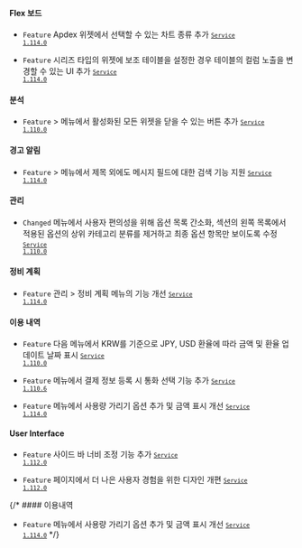 #### Flex 보드​

- <code class="Feature">Feature</code> Apdex 위젯에서 선택할 수 있는 차트 종류 추가 <code class='changelog-service'><a href="https://docs.whatap.io/release-notes/service/service-1_114_x"><code class='changelog-service'>Service 1.114.0​</code></a></code>

- <code class="Feature">Feature</code> 시리즈 타입의 위젯에 보조 테이블을 설정한 경우 테이블의 컬럼 노출을 변경할 수 있는 UI 추가 <code class='changelog-service'><a href="https://docs.whatap.io/release-notes/service/service-1_114_x"><code class='changelog-service'>Service 1.114.0​</code></a></code>

#### 분석​

- <code class="Feature">Feature</code> <Cmdname sid="side_analysis" className="uitext" /> &gt; <Cmdname sid="side_metricsChart" className="uitext" /> 메뉴에서 활성화된 모든 위젯을 닫을 수 있는 버튼 추가 <code class='changelog-service'><a href="https://docs.whatap.io/release-notes/service/service-1_110_x"><code class='changelog-service'>Service 1.110.0​</code></a></code>

#### 경고 알림​

- <code class="Feature">Feature</code> <Cmdname sid="side_event" className="uitext" /> &gt; <Cmdname sid="side_eventHistory" className="uitext" /> 메뉴에서 제목 외에도 메시지 필드에 대한 검색 기능 지원 <code class='changelog-service'><a href="https://docs.whatap.io/release-notes/service/service-1_114_x"><code class='changelog-service'>Service 1.114.0​</code></a></code>

#### 관리​

- <code class="Changed">Changed</code> <Cmdname sid="side_agentSetting" className="uitext" /> 메뉴에서 사용자 편의성을 위해 옵션 목록 간소화, <Cmdname sid="write_options" className="uitext" /> 섹션의 왼쪽 목록에서 적용된 옵션의 상위 카테고리 분류를 제거하고 최종 옵션 항목만 보이도록 수정 <code class='changelog-service'><a href="https://docs.whatap.io/release-notes/service/service-1_110_x"><code class='changelog-service'>Service 1.110.0​</code></a></code>

#### 정비 계획​

- <code class="Feature">Feature</code> <span class="uitext">관리</span> &gt; <span class="uitext">정비 계획</span> 메뉴의 기능 개선 <code class='changelog-service'><a href="https://docs.whatap.io/release-notes/service/service-1_114_x"><code class='changelog-service'>Service 1.114.0​</code></a></code>

#### 이용 내역​

- <code class="Feature">Feature</code> 다음 메뉴에서 KRW를 기준으로 JPY, USD 환율에 따라 금액 및 환율 업데이트 날짜 표시 <code class='changelog-service'><a href="https://docs.whatap.io/release-notes/service/service-1_110_x"><code class='changelog-service'>Service 1.110.0​</code></a></code>

- <code class="Feature">Feature</code> <Cmdname sid="side_paymentInformation" className="uitext" /> 메뉴에서 결제 정보 등록 시 통화 선택 기능 추가 <code class='changelog-service'><a href="https://docs.whatap.io/release-notes/service/service-1_110_x"><code class='changelog-service'>Service 1.110.6​</code></a></code>

- <code class="Feature">Feature</code> <Cmdname sid="side_billingPreview" className="uitext" /> 메뉴에서 사용량 가리기 옵션 추가 및 금액 표시 개선 <code class='changelog-service'><a href="https://docs.whatap.io/release-notes/service/service-1_114_x"><code class='changelog-service'>Service 1.114.0​</code></a></code>

#### User Interface​

- <code class="Feature">Feature</code> 사이드 바 너비 조정 기능 추가 <code class='changelog-service'><a href="https://docs.whatap.io/release-notes/service/service-1_112_x"><code class='changelog-service'>Service 1.112.0​</code></a></code>

- <code class="Feature">Feature</code> <Cmdname sid="platform_catalog" className="uitext" /> 페이지에서 더 나은 사용자 경험을 위한 디자인 개편 <code class='changelog-service'><a href="https://docs.whatap.io/release-notes/service/service-1_112_x"><code class='changelog-service'>Service 1.112.0​</code></a></code>

{/* #### 이용내역​

- <code class="Feature">Feature</code> <Cmdname sid="side_billingPreview" className="uitext" /> 메뉴에서 사용량 가리기 옵션 추가 및 금액 표시 개선 <code class='changelog-service'><a href="https://docs.whatap.io/release-notes/service/service-1_114_x"><code class='changelog-service'>Service 1.114.0​</code></a></code> */}

